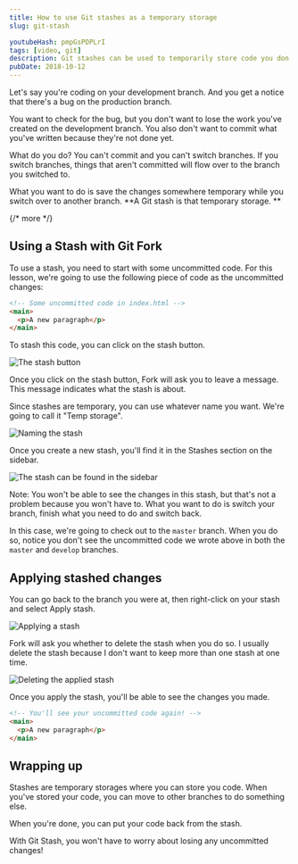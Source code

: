 ```yaml
---
title: How to use Git stashes as a temporary storage
slug: git-stash

youtubeHash: pmpGsPDPLrI
tags: [video, git]
description: Git stashes can be used to temporarily store code you don't want to commit. This video shows you how to create and apply Git Stashes.
pubDate: 2018-10-12
---
```


Let's say you're coding on your development branch. And you get a notice that there's a bug on the production branch.

You want to check for the bug, but you don't want to lose the work you've created on the development branch. You also don't want to commit what you've written because they're not done yet.

What do you do? You can't commit and you can't switch branches. If you switch branches, things that aren't committed will flow over to the branch you switched to.

What you want to do is save the changes somewhere temporary while you switch over to another branch. **A Git stash is that temporary storage. **

{/* more */}

<div class='jsCkClone' data-should-not-clone></div>

## Using a Stash with Git Fork

To use a stash, you need to start with some uncommitted code. For this lesson, we're going to use the following piece of code as the uncommitted changes:

```html
<!-- Some uncommitted code in index.html -->
<main>
  <p>A new paragraph</p>
</main>
```

To stash this code, you can click on the stash button.

<Image src='/images/2018/git-stash/stash-button.png' alt='The stash button' />

Once you click on the stash button, Fork will ask you to leave a message. This message indicates what the stash is about.

Since stashes are temporary, you can use whatever name you want. We're going to call it "Temp storage".

<Image src='/images/2018/git-stash/stash-name.png' alt='Naming the stash' />

Once you create a new stash, you'll find it in the Stashes section on the sidebar.

<Image
  src='/images/2018/git-stash/stash-sidebar.png'
  alt='The stash can be found in the sidebar'
/>

Note: You won't be able to see the changes in this stash, but that's not a problem because you won't have to. What you want to do is switch your branch, finish what you need to do and switch back.

In this case, we're going to check out to the `master` branch. When you do so, notice you don't see the uncommitted code we wrote above in both the `master` and `develop` branches.

## Applying stashed changes

You can go back to the branch you were at, then right-click on your stash and select Apply stash.

<Image src='/images/2018/git-stash/apply-stash.png' alt='Applying a stash' />

Fork will ask you whether to delete the stash when you do so. I usually delete the stash because I don't want to keep more than one stash at one time.

<Image
  src='/images/2018/git-stash/apply-stash-2.png'
  alt='Deleting the applied stash'
/>

Once you apply the stash, you'll be able to see the changes you made.

```html
<!-- You'll see your uncommitted code again! -->
<main>
  <p>A new paragraph</p>
</main>
```

## Wrapping up

Stashes are temporary storages where you can store you code. When you've stored your code, you can move to other branches to do something else.

When you're done, you can put your code back from the stash.

With Git Stash, you won't have to worry about losing any uncommitted changes!
